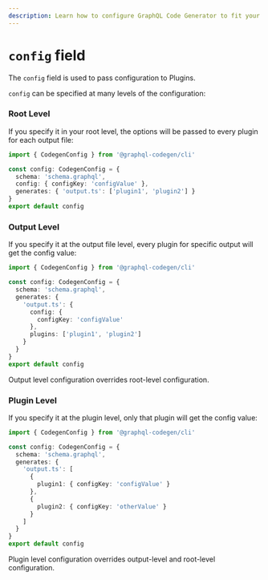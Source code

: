 ```yaml
---
description: Learn how to configure GraphQL Code Generator to fit your needs. The `config` field is used to pass configuration to Plugins.
---
```



# `config` field

The `config` field is used to pass configuration to Plugins.

`config` can be specified at many levels of the configuration:

### Root Level

If you specify it in your root level, the options will be passed to every plugin for each output file:

```ts {5}
import { CodegenConfig } from '@graphql-codegen/cli'

const config: CodegenConfig = {
  schema: 'schema.graphql',
  config: { configKey: 'configValue' },
  generates: { 'output.ts': ['plugin1', 'plugin2'] }
}
export default config
```

### Output Level

If you specify it at the output file level, every plugin for specific output will get the config value:

```ts {7-9}
import { CodegenConfig } from '@graphql-codegen/cli'

const config: CodegenConfig = {
  schema: 'schema.graphql',
  generates: {
    'output.ts': {
      config: {
        configKey: 'configValue'
      },
      plugins: ['plugin1', 'plugin2']
    }
  }
}
export default config
```

<Callout>Output level configuration overrides root-level configuration.</Callout>

### Plugin Level

If you specify it at the plugin level, only that plugin will get the config value:

```ts {8,11}
import { CodegenConfig } from '@graphql-codegen/cli'

const config: CodegenConfig = {
  schema: 'schema.graphql',
  generates: {
    'output.ts': [
      {
        plugin1: { configKey: 'configValue' }
      },
      {
        plugin2: { configKey: 'otherValue' }
      }
    ]
  }
}
export default config
```

<Callout>Plugin level configuration overrides output-level and root-level configuration.</Callout>
